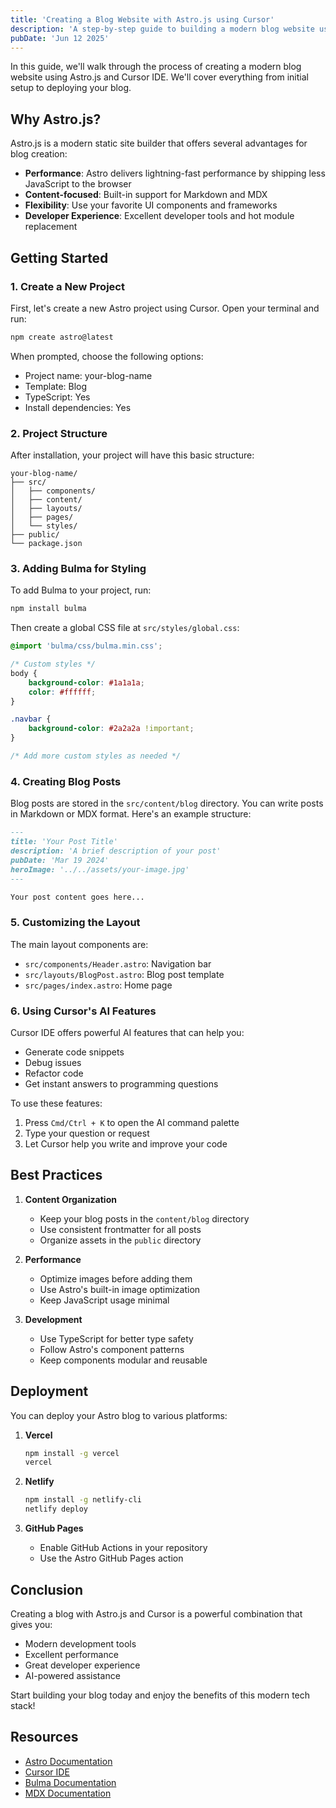 ```yaml
---
title: 'Creating a Blog Website with Astro.js using Cursor'
description: 'A step-by-step guide to building a modern blog website using Astro.js and Cursor IDE'
pubDate: 'Jun 12 2025'
---
```


In this guide, we'll walk through the process of creating a modern blog website using Astro.js and Cursor IDE. We'll cover everything from initial setup to deploying your blog.

## Why Astro.js?

Astro.js is a modern static site builder that offers several advantages for blog creation:

- **Performance**: Astro delivers lightning-fast performance by shipping less JavaScript to the browser
- **Content-focused**: Built-in support for Markdown and MDX
- **Flexibility**: Use your favorite UI components and frameworks
- **Developer Experience**: Excellent developer tools and hot module replacement

## Getting Started

### 1. Create a New Project

First, let's create a new Astro project using Cursor. Open your terminal and run:

```bash
npm create astro@latest
```

When prompted, choose the following options:
- Project name: your-blog-name
- Template: Blog
- TypeScript: Yes
- Install dependencies: Yes

### 2. Project Structure

After installation, your project will have this basic structure:

```
your-blog-name/
├── src/
│   ├── components/
│   ├── content/
│   ├── layouts/
│   ├── pages/
│   └── styles/
├── public/
└── package.json
```

### 3. Adding Bulma for Styling

To add Bulma to your project, run:

```bash
npm install bulma
```

Then create a global CSS file at `src/styles/global.css`:

```css
@import 'bulma/css/bulma.min.css';

/* Custom styles */
body {
    background-color: #1a1a1a;
    color: #ffffff;
}

.navbar {
    background-color: #2a2a2a !important;
}

/* Add more custom styles as needed */
```

### 4. Creating Blog Posts

Blog posts are stored in the `src/content/blog` directory. You can write posts in Markdown or MDX format. Here's an example structure:

```markdown
---
title: 'Your Post Title'
description: 'A brief description of your post'
pubDate: 'Mar 19 2024'
heroImage: '../../assets/your-image.jpg'
---

Your post content goes here...
```

### 5. Customizing the Layout

The main layout components are:
- `src/components/Header.astro`: Navigation bar
- `src/layouts/BlogPost.astro`: Blog post template
- `src/pages/index.astro`: Home page

### 6. Using Cursor's AI Features

Cursor IDE offers powerful AI features that can help you:
- Generate code snippets
- Debug issues
- Refactor code
- Get instant answers to programming questions

To use these features:
1. Press `Cmd/Ctrl + K` to open the AI command palette
2. Type your question or request
3. Let Cursor help you write and improve your code

## Best Practices

1. **Content Organization**
   - Keep your blog posts in the `content/blog` directory
   - Use consistent frontmatter for all posts
   - Organize assets in the `public` directory

2. **Performance**
   - Optimize images before adding them
   - Use Astro's built-in image optimization
   - Keep JavaScript usage minimal

3. **Development**
   - Use TypeScript for better type safety
   - Follow Astro's component patterns
   - Keep components modular and reusable

## Deployment

You can deploy your Astro blog to various platforms:

1. **Vercel**
   ```bash
   npm install -g vercel
   vercel
   ```

2. **Netlify**
   ```bash
   npm install -g netlify-cli
   netlify deploy
   ```

3. **GitHub Pages**
   - Enable GitHub Actions in your repository
   - Use the Astro GitHub Pages action

## Conclusion

Creating a blog with Astro.js and Cursor is a powerful combination that gives you:
- Modern development tools
- Excellent performance
- Great developer experience
- AI-powered assistance

Start building your blog today and enjoy the benefits of this modern tech stack!

## Resources

- [Astro Documentation](https://docs.astro.build)
- [Cursor IDE](https://cursor.sh)
- [Bulma Documentation](https://bulma.io/documentation)
- [MDX Documentation](https://mdxjs.com) 